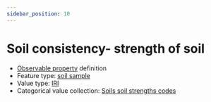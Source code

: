 ```yaml
---
sidebar_position: 10
---
```



# Soil consistency- strength of soil

- [Observable property](/viewers/dawe-vocabs?uri=https://linked.data.gov.au/def/nrm/6b2ba4eb-89d1-46bd-a845-f0b32d129806) definition
- Feature type: [soil sample](http://linked.data.gov.au/def/tern-cv/06461021-a6c2-4175-9651-23653c2b9116)
- Value type: [IRI](https://w3id.org/tern/ontologies/tern/IRI)
- Categorical value collection: [Soils soil strengths codes](/viewers/dawe-vocabs?uri=https://linked.data.gov.au/def/nrm/9f599dbb-458f-4d8a-846a-fd1a080f8853)

<Example
  protocolModule="soil-pit-characterization"
  observableProperty="https://linked.data.gov.au/def/nrm/6b2ba4eb-89d1-46bd-a845-f0b32d129806"
/>
